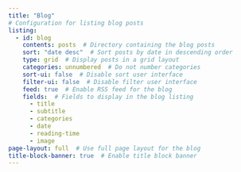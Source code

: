 ```yaml
---
title: "Blog"
# Configuration for listing blog posts
listing:
  - id: blog
    contents: posts  # Directory containing the blog posts
    sort: "date desc"  # Sort posts by date in descending order
    type: grid  # Display posts in a grid layout
    categories: unnumbered  # Do not number categories
    sort-ui: false  # Disable sort user interface
    filter-ui: false  # Disable filter user interface
    feed: true  # Enable RSS feed for the blog
    fields:  # Fields to display in the blog listing
      - title
      - subtitle
      - categories
      - date
      - reading-time
      - image
page-layout: full  # Use full page layout for the blog
title-block-banner: true  # Enable title block banner
---
```

